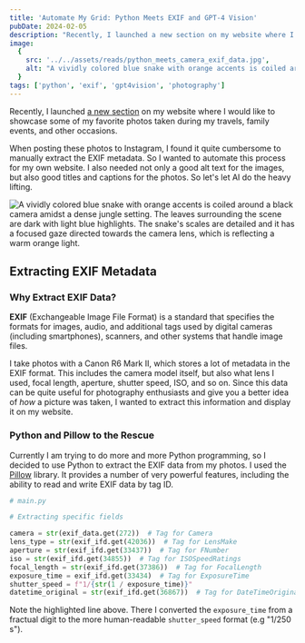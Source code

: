 ```yaml
---
title: 'Automate My Grid: Python Meets EXIF and GPT-4 Vision'
pubDate: 2024-02-05
description: "Recently, I launched a new section on my website where I would like to showcase some of my favorite photos. I wanted to automate the process of extracting EXIF metadata and generating alt text, title, and captions for the images. So let's let AI do the heavy lifting."
image:
  {
    src: '../../assets/reads/python_meets_camera_exif_data.jpg',
    alt: "A vividly colored blue snake with orange accents is coiled around a black camera amidst a dense jungle setting. The leaves surrounding the scene are dark with light blue highlights. The snake's scales are detailed and it has a focused gaze directed towards the camera lens, which is reflecting a warm orange light.",
  }
tags: ['python', 'exif', 'gpt4vision', 'photography']
---
```



Recently, I launched [a new section](/grid/) on my website where I would like to showcase some of my favorite photos taken during my travels, family events, and other occasions.

When posting these photos to Instagram, I found it quite cumbersome to manually extract the EXIF metadata. So I wanted to automate this process for my own website. I also needed not only a good alt text for the images, but also good titles and captions for the photos. So let's let AI do the heavy lifting.

<Image
  src={coverImage}
  alt="A vividly colored blue snake with orange accents is coiled around a black camera amidst a dense jungle setting. The leaves surrounding the scene are dark with light blue highlights. The snake's scales are detailed and it has a focused gaze directed towards the camera lens, which is reflecting a warm orange light."
  caption="Where Code Meets Camera: Python Extracts the Story Behind Every Shot as GPT-4 Vision Crafts the Narrative"
  lazy={false}
/>

## Extracting EXIF Metadata

### Why Extract EXIF Data?

**EXIF** (Exchangeable Image File Format) is a standard that specifies the formats for images, audio, and additional tags used by digital cameras (including smartphones), scanners, and other systems that handle image files.

I take photos with a Canon R6 Mark II, which stores a lot of metadata in the EXIF format. This includes the camera model itself, but also what lens I used, focal length, aperture, shutter speed, ISO, and so on. Since this data can be quite useful for photography enthusiasts and give you a better idea of *how* a picture was taken, I wanted to extract this information and display it on my website.

### Python and Pillow to the Rescue

Currently I am trying to do more and more Python programming, so I decided to use Python to extract the EXIF data from my photos. I used the [Pillow](https://pillow.readthedocs.io/en/stable/) library. It provides a number of very powerful features, including the ability to read and write EXIF data by tag ID.

```python {11}
# main.py

# Extracting specific fields

camera = str(exif_data.get(272))  # Tag for Camera
lens_type = str(exif_ifd.get(42036))  # Tag for LensMake
aperture = str(exif_ifd.get(33437))  # Tag for FNumber
iso = str(exif_ifd.get(34855))  # Tag for ISOSpeedRatings
focal_length = str(exif_ifd.get(37386))  # Tag for FocalLength
exposure_time = exif_ifd.get(33434)  # Tag for ExposureTime
shutter_speed = f"1/{str(1 / exposure_time)}"
datetime_original = str(exif_ifd.get(36867))  # Tag for DateTimeOriginal
```

Note the highlighted line above. There I converted the `exposure_time` from a fractual digit to the more human-readable `shutter_speed` format (e.g "1/250 s").